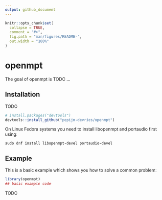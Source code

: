 ```yaml
---
output: github_document
---
```


<!-- README.md is generated from README.Rmd. Please edit that file -->

```r
knitr::opts_chunk$set(
  collapse = TRUE,
  comment = "#>",
  fig.path = "man/figures/README-",
  out.width = "100%"
)
```

# openmpt

<!-- badges: start -->
<!-- badges: end -->

The goal of openmpt is TODO ...

## Installation

TODO

``` r
# install.packages("devtools")
devtools::install_github("pepijn-devries/openmpt")
```

On Linux Fedora systems you need to install libopenmpt and portaudio first using:

``` 
sudo dnf install libopenmpt-devel portaudio-devel
```

## Example

This is a basic example which shows you how to solve a common problem:

```r
library(openmpt)
## basic example code
```

TODO